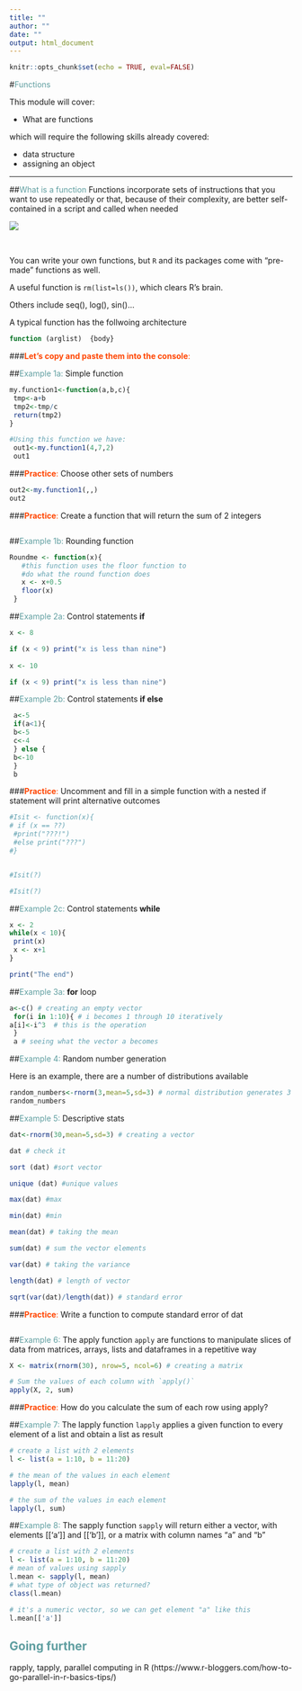 ```yaml
---
title: ""
author: ""
date: ""
output: html_document
---
```


```r
knitr::opts_chunk$set(echo = TRUE, eval=FALSE)
```
#<span style="color:cadetblue">Functions</span>

This module will cover: 

  - What are functions
  
  
which will require the following skills already covered:

  - data structure 
  - assigning an object

***
##<span style="color:cadetblue">What is a function</span> 
Functions incorporate sets of instructions that you want to use repeatedly or that, because of their complexity, are better self-contained in a script and called when needed

![](geeks.png)

&nbsp;

You can write your own functions, but `R` and its packages come with "pre-made" functions as well.

A useful function is ```rm(list=ls())```, which clears R’s brain.

Others include seq(), log(), sin()...

A typical function has the follwoing architecture
```r
function (arglist)  {body}
```

###<span style="color:orangered">**Let's copy and paste them into the console**:</span> 

##<span style="color:cadetblue">Example 1a:</span> Simple function
```r
my.function1<-function(a,b,c){
 tmp<-a+b
 tmp2<-tmp/c
 return(tmp2)
}

#Using this function we have:
 out1<-my.function1(4,7,2)
 out1
```

###<span style="color:orangered">**Practice**:</span> Choose other sets of numbers
```r
out2<-my.function1(,,)
out2
```


###<span style="color:orangered">**Practice**:</span> Create a function that will return the sum of 2 integers
```r

```

##<span style="color:cadetblue">Example 1b:</span> Rounding  function
```r
Roundme <- function(x){
   #this function uses the floor function to 
   #do what the round function does
   x <- x+0.5
   floor(x)
 }
```


##<span style="color:cadetblue">Example 2a:</span> Control statements **if**

```r
x <- 8

if (x < 9) print("x is less than nine")
 
x <- 10

if (x < 9) print("x is less than nine")

```

##<span style="color:cadetblue">Example 2b:</span> Control statements **if else**

```r
 a<-5
 if(a<1){
 b<-5
 c<-4
 } else {
 b<-10
 }
 b
```


###<span style="color:orangered">**Practice**:</span> Uncomment and fill in a simple function with a nested if statement will print alternative outcomes

```r

#Isit <- function(x){
# if (x == ??)
 #print("???!")
 #else print("???")
#}


#Isit(?)

#Isit(?)

```

##<span style="color:cadetblue">Example 2c:</span> Control statements **while**
```r
x <- 2
while(x < 10){
 print(x)
 x <- x+1
}

print("The end")
```

##<span style="color:cadetblue">Example 3a:</span> **for** loop

```r
a<-c() # creating an empty vector
 for(i in 1:10){ # i becomes 1 through 10 iteratively 
a[i]<-i^3  # this is the operation
 }
 a # seeing what the vector a becomes
```



##<span style="color:cadetblue">Example 4:</span> Random number generation

Here is an example, there are a number of distributions available
```r

random_numbers<-rnorm(3,mean=5,sd=3) # normal distribution generates 3 numbers with a mean and a sd
random_numbers
```
 
##<span style="color:cadetblue">Example 5:</span> Descriptive stats 
```r
dat<-rnorm(30,mean=5,sd=3) # creating a vector

dat # check it

sort (dat) #sort vector

unique (dat) #unique values

max(dat) #max

min(dat) #min

mean(dat) # taking the mean

sum(dat) # sum the vector elements

var(dat) # taking the variance

length(dat) # length of vector

sqrt(var(dat)/length(dat)) # standard error
```

###<span style="color:orangered">**Practice**:</span> Write a function to compute standard error of dat

```r

```



##<span style="color:cadetblue">Example 6:</span> The apply  function
```apply``` are functions to manipulate slices of data from matrices, arrays, lists and dataframes in a repetitive way 
```r
X <- matrix(rnorm(30), nrow=5, ncol=6) # creating a matrix

# Sum the values of each column with `apply()`
apply(X, 2, sum)


```

###<span style="color:orangered">**Practice**:</span> How do you calculate the sum of each row using apply?

##<span style="color:cadetblue">Example 7:</span> The lapply  function
```lapply``` applies a given function to every element of a list and obtain a list as result
```r
# create a list with 2 elements
l <- list(a = 1:10, b = 11:20)

# the mean of the values in each element
lapply(l, mean)

# the sum of the values in each element
lapply(l, sum)

```

##<span style="color:cadetblue">Example 8:</span> The sapply  function
```sapply``` will return either a vector, with elements [[‘a’]] and [[‘b’]], or a matrix with column names “a” and “b”
```r
# create a list with 2 elements
l <- list(a = 1:10, b = 11:20)
# mean of values using sapply
l.mean <- sapply(l, mean)
# what type of object was returned?
class(l.mean)

# it's a numeric vector, so we can get element "a" like this
l.mean[['a']]

```



## <span style="color:cadetblue">Going further</span>
rapply, tapply, parallel computing in R (https://www.r-bloggers.com/how-to-go-parallel-in-r-basics-tips/)
